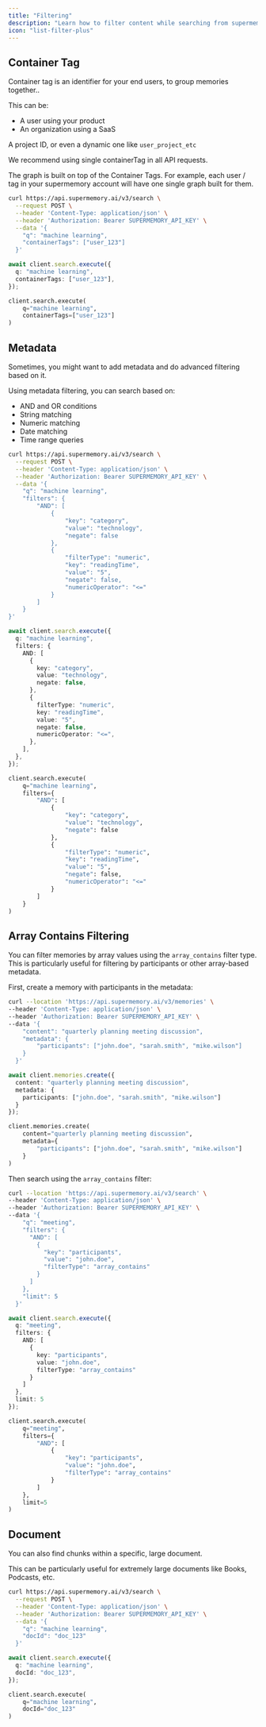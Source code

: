 ```yaml
---
title: "Filtering"
description: "Learn how to filter content while searching from supermemory"
icon: "list-filter-plus"
---
```


## Container Tag

Container tag is an identifier for your end users, to group memories together..

This can be:
- A user using your product
- An organization using a SaaS

A project ID, or even a dynamic one like `user_project_etc`

We recommend using single containerTag in all API requests.

The graph is built on top of the Container Tags. For example, each user / tag in your supermemory account will have one single graph built for them.

<CodeGroup>

```bash cURL
curl https://api.supermemory.ai/v3/search \
  --request POST \
  --header 'Content-Type: application/json' \
  --header 'Authorization: Bearer SUPERMEMORY_API_KEY' \
  --data '{
    "q": "machine learning",
    "containerTags": ["user_123"]
  }'
```

```typescript Typescript
await client.search.execute({
  q: "machine learning",
  containerTags: ["user_123"],
});
```

```python Python
client.search.execute(
    q="machine learning",
    containerTags=["user_123"]
)
```

</CodeGroup>

## Metadata

Sometimes, you might want to add metadata and do advanced filtering based on it.

Using metadata filtering, you can search based on:

- AND and OR conditions
- String matching
- Numeric matching
- Date matching
- Time range queries

<CodeGroup>

```bash cURL
curl https://api.supermemory.ai/v3/search \
  --request POST \
  --header 'Content-Type: application/json' \
  --header 'Authorization: Bearer SUPERMEMORY_API_KEY' \
  --data '{
    "q": "machine learning",
    "filters": {
        "AND": [
            {
                "key": "category",
                "value": "technology",
                "negate": false
            },
            {
                "filterType": "numeric",
                "key": "readingTime",
                "value": "5",
                "negate": false,
                "numericOperator": "<="
            }
        ]
    }
}'
```

```typescript Typescript
await client.search.execute({
  q: "machine learning",
  filters: {
    AND: [
      {
        key: "category",
        value: "technology",
        negate: false,
      },
      {
        filterType: "numeric",
        key: "readingTime",
        value: "5",
        negate: false,
        numericOperator: "<=",
      },
    ],
  },
});
```

```python Python
client.search.execute(
    q="machine learning",
    filters={
        "AND": [
            {
                "key": "category",
                "value": "technology",
                "negate": false
            },
            {
                "filterType": "numeric",
                "key": "readingTime",
                "value": "5",
                "negate": false,
                "numericOperator": "<="
            }
        ]
    }
)
```

</CodeGroup>

## Array Contains Filtering

You can filter memories by array values using the `array_contains` filter type. This is particularly useful for filtering by participants or other array-based metadata.

First, create a memory with participants in the metadata:

<CodeGroup>

```bash cURL
curl --location 'https://api.supermemory.ai/v3/memories' \
--header 'Content-Type: application/json' \
--header 'Authorization: Bearer SUPERMEMORY_API_KEY' \
--data '{
    "content": "quarterly planning meeting discussion",
    "metadata": {
        "participants": ["john.doe", "sarah.smith", "mike.wilson"]
    }
  }'
```

```typescript Typescript
await client.memories.create({
  content: "quarterly planning meeting discussion",
  metadata: {
    participants: ["john.doe", "sarah.smith", "mike.wilson"]
  }
});
```

```python Python
client.memories.create(
    content="quarterly planning meeting discussion",
    metadata={
        "participants": ["john.doe", "sarah.smith", "mike.wilson"]
    }
)
```

</CodeGroup>

Then search using the `array_contains` filter:

<CodeGroup>

```bash cURL
curl --location 'https://api.supermemory.ai/v3/search' \
--header 'Content-Type: application/json' \
--header 'Authorization: Bearer SUPERMEMORY_API_KEY' \
--data '{
    "q": "meeting",
    "filters": {
      "AND": [
        {
          "key": "participants",
          "value": "john.doe",
          "filterType": "array_contains"
        }
      ]
    },
    "limit": 5
  }'
```

```typescript Typescript
await client.search.execute({
  q: "meeting",
  filters: {
    AND: [
      {
        key: "participants",
        value: "john.doe",
        filterType: "array_contains"
      }
    ]
  },
  limit: 5
});
```

```python Python
client.search.execute(
    q="meeting",
    filters={
        "AND": [
            {
                "key": "participants",
                "value": "john.doe",
                "filterType": "array_contains"
            }
        ]
    },
    limit=5
)
```

</CodeGroup>

## Document

You can also find chunks within a specific, large document.

This can be particularly useful for extremely large documents like Books, Podcasts, etc.

<CodeGroup>

```bash cURL
curl https://api.supermemory.ai/v3/search \
  --request POST \
  --header 'Content-Type: application/json' \
  --header 'Authorization: Bearer SUPERMEMORY_API_KEY' \
  --data '{
    "q": "machine learning",
    "docId": "doc_123"
  }'
```

```typescript Typescript
await client.search.execute({
  q: "machine learning",
  docId: "doc_123",
});
```

```python Python
client.search.execute(
    q="machine learning",
    docId="doc_123"
)
```

</CodeGroup>
